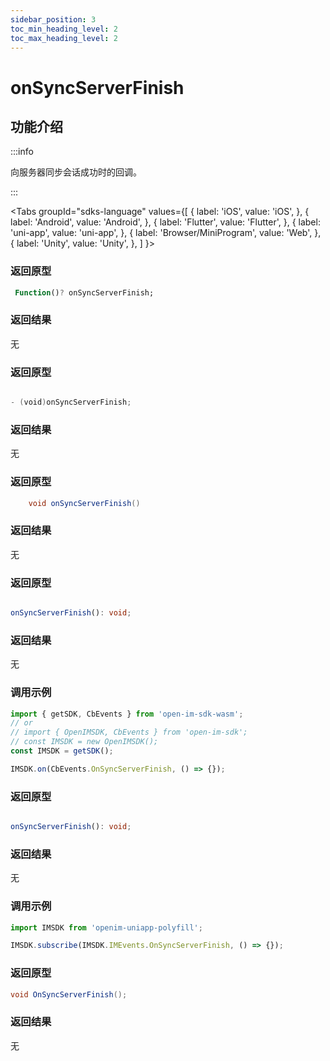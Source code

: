 ```yaml
---
sidebar_position: 3
toc_min_heading_level: 2
toc_max_heading_level: 2
---
```


# onSyncServerFinish

## 功能介绍

:::info

向服务器同步会话成功时的回调。

:::

<Tabs
groupId="sdks-language"
values={[
{ label: 'iOS', value: 'iOS', },
{ label: 'Android', value: 'Android', },
{ label: 'Flutter', value: 'Flutter', },
{ label: 'uni-app', value: 'uni-app', },
{ label: 'Browser/MiniProgram', value: 'Web', },
{ label: 'Unity', value: 'Unity', },
]
}>

<TabItem value="Flutter">

### 返回原型

```dart showLineNumbers
 Function()? onSyncServerFinish;
```

### 返回结果

无

</TabItem>

<TabItem value="iOS">

### 返回原型

```swift showLineNumbers

- (void)onSyncServerFinish;

```

### 返回结果

无

</TabItem>

<TabItem value="Android">


### 返回原型

```java showLineNumbers
    void onSyncServerFinish()
```

### 返回结果

无


</TabItem>

<TabItem value="Web">

### 返回原型

```ts showLineNumbers

onSyncServerFinish(): void;

```

### 返回结果

无

### 调用示例

```js showLineNumbers
import { getSDK, CbEvents } from 'open-im-sdk-wasm';
// or
// import { OpenIMSDK, CbEvents } from 'open-im-sdk';
// const IMSDK = new OpenIMSDK();
const IMSDK = getSDK();

IMSDK.on(CbEvents.OnSyncServerFinish, () => {});
```

</TabItem>

<TabItem value="uni-app">

### 返回原型

```ts showLineNumbers

onSyncServerFinish(): void;

```

### 返回结果

无

### 调用示例

```js showLineNumbers
import IMSDK from 'openim-uniapp-polyfill';

IMSDK.subscribe(IMSDK.IMEvents.OnSyncServerFinish, () => {});
```

</TabItem>

<TabItem value="Unity">

### 返回原型

```C# showLineNumbers
void OnSyncServerFinish();
```

### 返回结果

无

</TabItem>
</Tabs>
